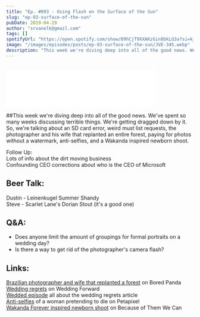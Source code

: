 ```yaml
---
title: "Ep. #093 - Using Flash on the Surface of the Sun"
slug: "ep-93-surface-of-the-sun"
pubDate: 2019-04-29
author: "srvanelk@gmail.com"
tags: []
spotifyUrl: "https://open.spotify.com/show/09hCjT9XXAKzGin8bkLG3a?si=kjRZvQ1JTb6Ov3HVzSSlWA"
image: "/images/episodes/posts/ep-93-surface-of-the-sun/JVE-345.webp"
description: "This week we're diving deep into all of the good news. We've spent so many weeks discussing terrible things. We're getting dragged down by it. So, we're talking about an SD card error, weird must list requests, the photographer and his wife that replanted an entire forest, paying for photos without a watermark, anti-selfies, and a Wakanda inspired newborn shoot."
---
```


<figure>
  <img src="/images/episodes/posts/ep-93-surface-of-the-sun/JVE-345.webp" alt="" />
</figure>
<iframe class="embedly-embed" src="//cdn.embedly.com/widgets/media.html?src=https%3A%2F%2Fanchor.fm%2Fweddingphotohangover%2Fembed%2Fepisodes%2FEp--093---Using-Flash-on-the-Surface-of-the-Sun-e3sdmi&url=https%3A%2F%2Fanchor.fm%2Fweddingphotohangover%2Fepisodes%2FEp--093---Using-Flash-on-the-Surface-of-the-Sun-e3sdmi&image=https%3A%2F%2Fs3-us-west-2.amazonaws.com%2Fanchor-generated-image-bank%2Fproduction%2Fpodcast_uploaded_episode400%2F805714%2F805714-1556498423322-55152cf3cc84d.jpg&key=61d05c9d54e8455ea7a9677c366be814&type=text%2Fhtml&schema=anchor&wmode=opaque" width="400" height="102" scrolling="no" frameborder="0" allow="autoplay; fullscreen" allowfullscreen="true"></iframe>

##This week we're diving deep into all of the good news. We've spent so many weeks discussing terrible things. We're getting dragged down by it. So, we're talking about an SD card error, weird must list requests, the photographer and his wife that replanted an entire forest, paying for photos without a watermark, anti-selfies, and a Wakanda inspired newborn shoot.

Follow Up:  
Lots of info about the dirt moving business  
Confounding CEO corrections about who is the CEO of Microsoft

## Beer Talk:  
Dustin - Leinenkugel Summer Shandy  
Steve - Scarlet Lane's Dorian Stout (it's a good one)

## Q&A:
- Does anyone limit the amount of groupings for formal portraits on a wedding day?
- Is there a way to get rid of the photographer's camera flash?

## Links:
[Brazilian photographer and wife that replanted a forest](https://www.boredpanda.com/brazilian-couple-recreated-forest-sebastiao-leila-salgado-reforestation/) on Bored Panda  
[Wedding regrets](https://www.weddingforward.com/things-brides-regret-not-doing-at-their-wedding/) on Wedding Forward  
[Wedded episode](https://podcasts.apple.com/us/podcast/ep-017-the-10-biggest-wedding-regrets/id1447111184?i=1000436380729) all about the wedding regrets article  
[Anti-selfies](https://petapixel.com/2019/04/23/woman-shoots-anti-selfies-by-dying-at-famous-landmarks/?fbclid=IwAR3yyOc8IUpSyUeqJcDD1fDdaLRM-AdG1wga7AoeJtaiwDEWrcqqVUiRkuY) of a woman pretending to die on Petapixel  
[Wakanda Forever inspired newborn shoot](https://www.becauseofthemwecan.com/blogs/the-feels/photographer-reimagines-newborns-in-wakanda-inspired-series) on Because of Them We Can
